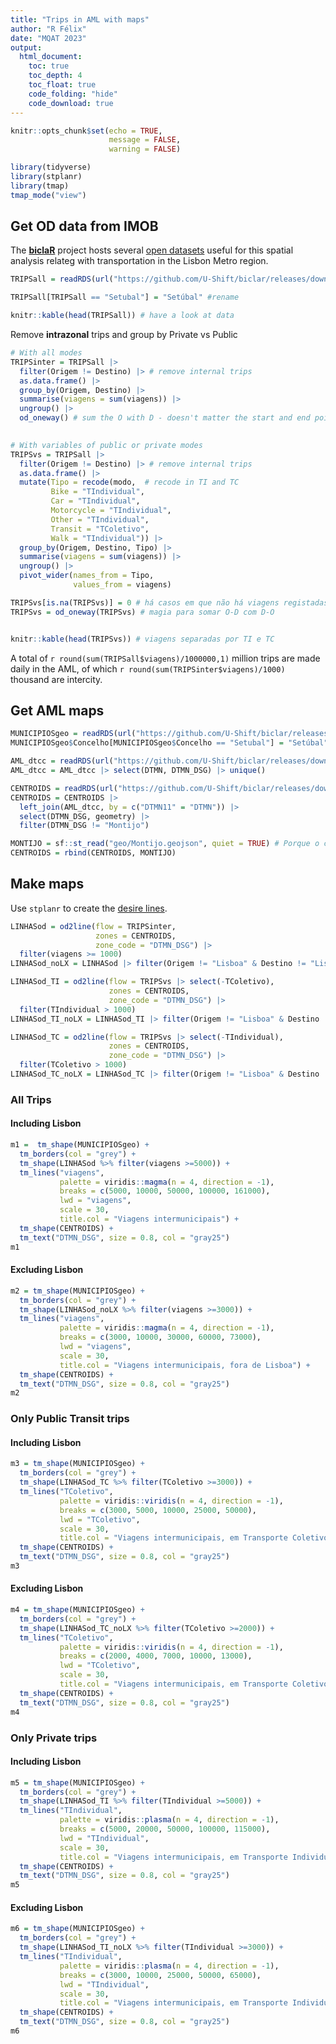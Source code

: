 ```yaml
---
title: "Trips in AML with maps"
author: "R Félix"
date: "MQAT 2023"
output:
  html_document:
    toc: true
    toc_depth: 4
    toc_float: true
    code_folding: "hide"
    code_download: true
---
```


```r
knitr::opts_chunk$set(echo = TRUE,
                      message = FALSE,
                      warning = FALSE)
```

```r
library(tidyverse)
library(stplanr)
library(tmap)
tmap_mode("view")
```


## Get OD data from IMOB

The [**biclaR**](https://biclar.tmlmobilidade.pt/) project hosts several [open datasets](https://github.com/U-Shift/biclar/releases/tag/0.0.1) useful for this spatial analysis relateg with transportation in the Lisbon Metro region.

```r
TRIPSall = readRDS(url("https://github.com/U-Shift/biclar/releases/download/0.0.1/TRIPSmode_municipal.Rds"))

TRIPSall[TRIPSall == "Setubal"] = "Setúbal" #rename

knitr::kable(head(TRIPSall)) # have a look at data
```

Remove **intrazonal** trips and group by Private vs Public

```r
# With all modes
TRIPSinter = TRIPSall |>
  filter(Origem != Destino) |> # remove internal trips
  as.data.frame() |> 
  group_by(Origem, Destino) |> 
  summarise(viagens = sum(viagens)) |> 
  ungroup() |> 
  od_oneway() # sum the O with D - doesn't matter the start and end point for vizualization purpouses

  
# With variables of public or private modes
TRIPSvs = TRIPSall |>
  filter(Origem != Destino) |> # remove internal trips
  as.data.frame() |> 
  mutate(Tipo = recode(modo,  # recode in TI and TC
         Bike = "TIndividual",
         Car = "TIndividual",
         Motorcycle = "TIndividual",
         Other = "TIndividual",
         Transit = "TColetivo",
         Walk = "TIndividual")) |> 
  group_by(Origem, Destino, Tipo) |> 
  summarise(viagens = sum(viagens)) |> 
  ungroup() |> 
  pivot_wider(names_from = Tipo,
              values_from = viagens)

TRIPSvs[is.na(TRIPSvs)] = 0 # há casos em que não há viagens registadas entre municípios
TRIPSvs = od_oneway(TRIPSvs) # magia para somar O-D com D-O


knitr::kable(head(TRIPSvs)) # viagens separadas por TI e TC
```

A total of `r round(sum(TRIPSall$viagens)/1000000,1)` million trips are made daily in the AML, of which `r round(sum(TRIPSinter$viagens)/1000)` thousand are intercity.

## Get AML maps

```r
MUNICIPIOSgeo = readRDS(url("https://github.com/U-Shift/biclar/releases/download/0.0.1/MUNICIPIOSgeo.Rds"))
MUNICIPIOSgeo$Concelho[MUNICIPIOSgeo$Concelho == "Setubal"] = "Setúbal"

AML_dtcc = readRDS(url("https://github.com/U-Shift/biclar/releases/download/0.0.1/ZONAMENTO_imob.Rds"))
AML_dtcc = AML_dtcc |> select(DTMN, DTMN_DSG) |> unique()

CENTROIDS = readRDS(url("https://github.com/U-Shift/biclar/releases/download/0.0.1/CENTROIDS_municipios.Rds"))
CENTROIDS = CENTROIDS |>
  left_join(AML_dtcc, by = c("DTMN11" = "DTMN")) |>
  select(DTMN_DSG, geometry) |>
  filter(DTMN_DSG != "Montijo")

MONTIJO = sf::st_read("geo/Montijo.geojson", quiet = TRUE) # Porque o centro das duas parts do Montijo não calha dentro do Montijo
CENTROIDS = rbind(CENTROIDS, MONTIJO)
```

## Make maps

Use `stplanr` to create the [desire lines](https://docs.ropensci.org/stplanr/reference/od2line.html).

```r
LINHASod = od2line(flow = TRIPSinter,
                   zones = CENTROIDS,
                   zone_code = "DTMN_DSG") |> 
  filter(viagens >= 1000)
LINHASod_noLX = LINHASod |> filter(Origem != "Lisboa" & Destino != "Lisboa")

LINHASod_TI = od2line(flow = TRIPSvs |> select(-TColetivo),
                      zones = CENTROIDS,
                      zone_code = "DTMN_DSG") |> 
  filter(TIndividual > 1000)
LINHASod_TI_noLX = LINHASod_TI |> filter(Origem != "Lisboa" & Destino != "Lisboa")

LINHASod_TC = od2line(flow = TRIPSvs |> select(-TIndividual),
                      zones = CENTROIDS,
                      zone_code = "DTMN_DSG") |> 
  filter(TColetivo > 1000)
LINHASod_TC_noLX = LINHASod_TC |> filter(Origem != "Lisboa" & Destino != "Lisboa")
```

### All Trips

#### Including Lisbon

```r
m1 =  tm_shape(MUNICIPIOSgeo) +
  tm_borders(col = "grey") +
  tm_shape(LINHASod %>% filter(viagens >=5000)) +
  tm_lines("viagens",
           palette = viridis::magma(n = 4, direction = -1),
           breaks = c(5000, 10000, 50000, 100000, 161000),
           lwd = "viagens",
           scale = 30,
           title.col = "Viagens intermunicipais") +
  tm_shape(CENTROIDS) +
  tm_text("DTMN_DSG", size = 0.8, col = "gray25")
m1
```

#### Excluding Lisbon

```r
m2 = tm_shape(MUNICIPIOSgeo) +
  tm_borders(col = "grey") +
  tm_shape(LINHASod_noLX %>% filter(viagens >=3000)) +
  tm_lines("viagens",
           palette = viridis::magma(n = 4, direction = -1),
           breaks = c(3000, 10000, 30000, 60000, 73000),
           lwd = "viagens",
           scale = 30,
           title.col = "Viagens intermunicipais, fora de Lisboa") +
  tm_shape(CENTROIDS) +
  tm_text("DTMN_DSG", size = 0.8, col = "gray25")
m2
```

### Only Public Transit trips

#### Including Lisbon

```r
m3 = tm_shape(MUNICIPIOSgeo) +
  tm_borders(col = "grey") +
  tm_shape(LINHASod_TC %>% filter(TColetivo >=3000)) +
  tm_lines("TColetivo",
           palette = viridis::viridis(n = 4, direction = -1),
           breaks = c(3000, 5000, 10000, 25000, 50000),
           lwd = "TColetivo",
           scale = 30,
           title.col = "Viagens intermunicipais, em Transporte Coletivo") +
  tm_shape(CENTROIDS) +
  tm_text("DTMN_DSG", size = 0.8, col = "gray25")
m3
```

#### Excluding Lisbon

```r
m4 = tm_shape(MUNICIPIOSgeo) +
  tm_borders(col = "grey") +
  tm_shape(LINHASod_TC_noLX %>% filter(TColetivo >=2000)) +
  tm_lines("TColetivo",
           palette = viridis::viridis(n = 4, direction = -1),
           breaks = c(2000, 4000, 7000, 10000, 13000),
           lwd = "TColetivo",
           scale = 30,
           title.col = "Viagens intermunicipais, em Transporte Coletivo (fora Lx)") +
  tm_shape(CENTROIDS) +
  tm_text("DTMN_DSG", size = 0.8, col = "gray25")
m4
```


### Only Private trips

#### Including Lisbon

```r
m5 = tm_shape(MUNICIPIOSgeo) +
  tm_borders(col = "grey") +
  tm_shape(LINHASod_TI %>% filter(TIndividual >=5000)) +
  tm_lines("TIndividual",
           palette = viridis::plasma(n = 4, direction = -1),
           breaks = c(5000, 20000, 50000, 100000, 115000),
           lwd = "TIndividual",
           scale = 30,
           title.col = "Viagens intermunicipais, em Transporte Individual") +
  tm_shape(CENTROIDS) +
  tm_text("DTMN_DSG", size = 0.8, col = "gray25")
m5
```

#### Excluding Lisbon

```r
m6 = tm_shape(MUNICIPIOSgeo) +
  tm_borders(col = "grey") +
  tm_shape(LINHASod_TI_noLX %>% filter(TIndividual >=3000)) +
  tm_lines("TIndividual",
           palette = viridis::plasma(n = 4, direction = -1),
           breaks = c(3000, 10000, 25000, 50000, 65000),
           lwd = "TIndividual",
           scale = 30,
           title.col = "Viagens intermunicipais, em Transporte Individual (fora Lx)") +
  tm_shape(CENTROIDS) +
  tm_text("DTMN_DSG", size = 0.8, col = "gray25")
m6
```
